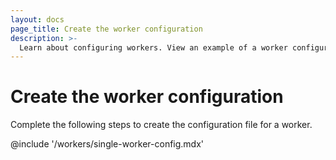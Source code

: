 ```yaml
---
layout: docs
page_title: Create the worker configuration
description: >-
  Learn about configuring workers. View an example of a worker configuration.
---
```


# Create the worker configuration

Complete the following steps to create the configuration file for a worker.

@include '/workers/single-worker-config.mdx'